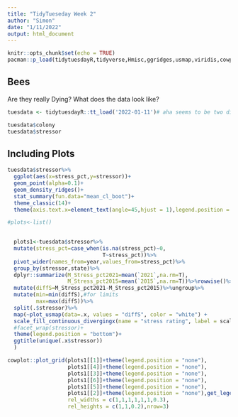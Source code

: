 ```yaml
---
title: "TidyTueseday Week 2"
author: "Simon"
date: "1/11/2022"
output: html_document
---
```


```r
knitr::opts_chunk$set(echo = TRUE)
pacman::p_load(tidytuesdayR,tidyverse,Hmisc,ggridges,usmap,viridis,cowplot,colorspace)
```

## Bees

Are they really Dying? What does the data look like?

```r
tuesdata <- tidytuesdayR::tt_load('2022-01-11')# aha seems to be two different datasets

tuesdata$colony
tuesdata$stressor

```

## Including Plots


```r
tuesdata$stressor%>%
  ggplot(aes(x=stress_pct,y=stressor))+
  geom_point(alpha=0.1)+
  geom_density_ridges()+
  stat_summary(fun.data="mean_cl_boot")+
  theme_classic(14)+
  theme(axis.text.x=element_text(angle=45,hjust = 1),legend.position = "none")
```

```r
#plots<-list()

  
  plots1<-tuesdata$stressor%>%
  mutate(stress_pct=case_when(is.na(stress_pct)~0,
                              T~stress_pct))%>%
  pivot_wider(names_from=year,values_from=stress_pct)%>%
  group_by(stressor,state)%>%
  dplyr::summarize(M_Stress_pct2021=mean(`2021`,na.rm=T),
                   M_Stress_pct2015=mean(`2015`,na.rm=T))%>%rowwise()%>%
  mutate(diffS=M_Stress_pct2021-M_Stress_pct2015)%>%ungroup%>%
  mutate(min=min(diffS),#for limits
         max=max(diffS))%>%
  split(.$stressor)%>%
  map(~plot_usmap(data=.x, values = "diffS", color = "white") + 
  scale_fill_continuous_divergingx(name = "stress rating", label = scales::comma,limits=c(unique(.x$min),unique(.x$max)),mid=0,palette = "Spectral") + 
  #facet_wrap(stressor)+
  theme(legend.position = "bottom")+
  ggtitle(unique(.x$stressor))
  )

```

```r
cowplot::plot_grid(plots1[[1]]+theme(legend.position = "none"), 
                   plots1[[4]]+theme(legend.position = "none"),
                   plots1[[3]]+theme(legend.position = "none"),
                   plots1[[6]]+theme(legend.position = "none"),
                   plots1[[5]]+theme(legend.position = "none"),
                   plots1[[2]]+theme(legend.position = "none"),get_legend(plots1[[2]]),
                   rel_widths = c(1,1,1,1,1,1,0.3),
                   rel_heights = c(1,1,0.2),nrow=3)
```


